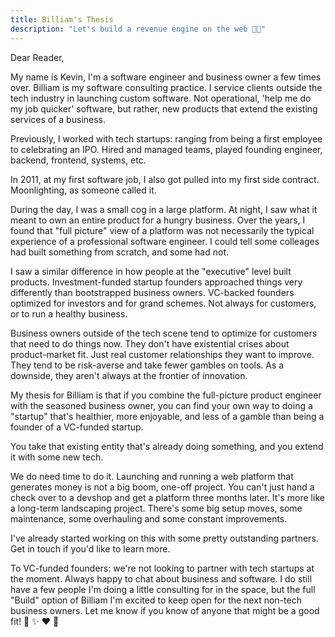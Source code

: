```yaml
---
title: Billiam's Thesis  
description: "Let's build a revenue engine on the web 🚂🧱"
---
```


Dear Reader,

My name is Kevin, I'm a software engineer and business owner a few times over. Billiam is my software consulting practice. I service clients outside the tech industry in launching custom software. Not operational, 'help me do my job quicker' software, but rather, new products that extend the existing services of a business. 

Previously, I worked with tech startups: ranging from being a first employee to celebrating an IPO. Hired and managed teams, played founding engineer, backend, frontend, systems, etc.

In 2011, at my first software job, I also got pulled into my first side contract. Moonlighting, as someone called it. 

During the day, I was a small cog in a large platform. At night, I saw what it meant to own an entire product for a hungry business. Over the years, I found that "full picture" view of a platform was not necessarily the typical experience of a professional software engineer. I could tell some colleages had built something from scratch, and some had not.

I saw a similar difference in how people at the "executive" level built products. Investment-funded startup founders approached things very differently than bootstrapped business owners. VC-backed founders optimized for investors and for grand schemes. Not always for customers, or to run a healthy business.

Business owners outside of the tech scene tend to optimize for customers that need to do things now. They don't have existential crises about product-market fit. Just real customer relationships they want to improve. They tend to be  risk-averse and take fewer gambles on tools. As a downside, they aren't always at the frontier of innovation. 

My thesis for Billiam is that if you combine the full-picture product engineer with the seasoned business owner, you can find your own way to doing a "startup" that's healthier, more enjoyable, and less of a gamble than being a founder of a VC-funded startup. 

You take that existing entity that's already doing something, and you extend it with some new tech. 

We do need time to do it. Launching and running a web platform that generates money is not a big boom, one-off project. You can't just hand a check over to a devshop and get a platform three months later. It's more like a long-term landscaping project. There's some big setup moves, some maintenance, some overhauling and some constant improvements. 

I've already started working on this with some pretty outstanding partners. Get in touch if you'd like to learn more. 


    

<Tip>
        To VC-funded founders: we're not looking to partner with tech startups at the moment. Always happy to chat about business and software. I do still have a few people I'm doing a little consulting for in the space, but the full "Build" option of Billiam I'm excited to keep open for the next non-tech business owners. Let me know if you know of anyone that might be a good fit! 🙏 ✨ ❤️ 🥳
    </Tip>